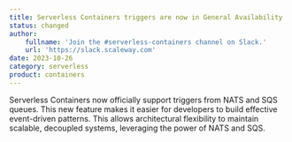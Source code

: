 ```yaml
---
title: Serverless Containers triggers are now in General Availability
status: changed
author:
    fullname: 'Join the #serverless-containers channel on Slack.'
    url: 'https://slack.scaleway.com'
date: 2023-10-26
category: serverless
product: containers
---
```


Serverless Containers now officially support triggers from NATS and SQS queues. This new feature makes it easier for developers to build effective event-driven patterns. This allows architectural flexibility to maintain scalable, decoupled systems, leveraging the power of NATS and SQS.

